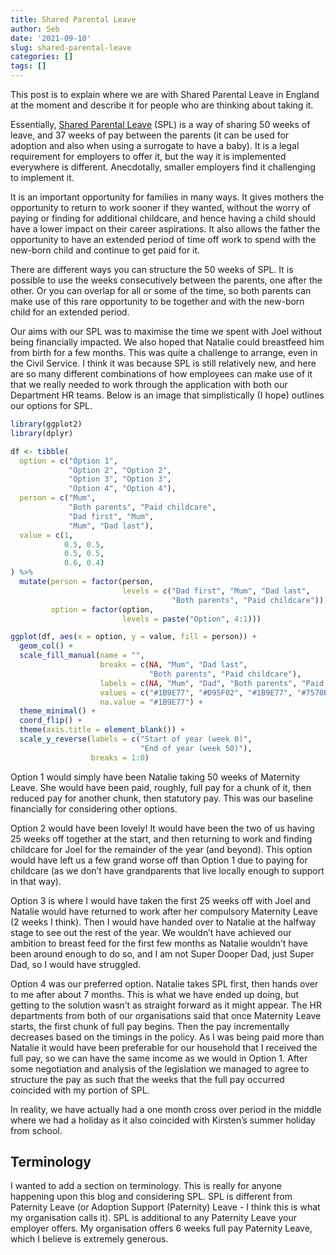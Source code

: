 ```yaml
---
title: Shared Parental Leave
author: Seb
date: '2021-09-10'
slug: shared-parental-leave
categories: []
tags: []
---
```


This post is to explain where we are with Shared Parental Leave in England at the moment and describe it for people who are thinking about taking it.

Essentially, [Shared Parental Leave](https://www.gov.uk/shared-parental-leave-and-pay) (SPL) is a way of sharing 50 weeks of leave, and 37 weeks of pay between the parents (it can be used for adoption and also when using a surrogate to have a baby). It is a legal requirement for employers to offer it, but the way it is implemented everywhere is different. Anecdotally, smaller employers find it challenging to implement it.

It is an important opportunity for families in many ways. It gives mothers the opportunity to return to work sooner if they wanted, without the worry of paying or finding for additional childcare, and hence having a child should have a lower impact on their career aspirations. It also allows the father the opportunity to have an extended period of time off work to spend with the new-born child and continue to get paid for it.

There are different ways you can structure the 50 weeks of SPL. It is possible to use the weeks consecutively between the parents, one after the other. Or you can overlap for all or some of the time, so both parents can make use of this rare opportunity to be together and with the new-born child for an extended period.

Our aims with our SPL was to maximise the time we spent with Joel without being financially impacted. We also hoped that Natalie could breastfeed him from birth for a few months. This was quite a challenge to arrange, even in the Civil Service. I think it was because SPL is still relatively new, and here are so many different combinations of how employees can make use of it that we really needed to work through the application with both our Department HR teams. Below is an image that simplistically (I hope) outlines our options for SPL.

```r
library(ggplot2)
library(dplyr)

df <- tibble(
  option = c("Option 1", 
             "Option 2", "Option 2",
             "Option 3", "Option 3",
             "Option 4", "Option 4"),
  person = c("Mum", 
             "Both parents", "Paid childcare",
             "Dad first", "Mum",
             "Mum", "Dad last"),
  value = c(1, 
            0.5, 0.5,
            0.5, 0.5,
            0.6, 0.4)
) %>% 
  mutate(person = factor(person,
                         levels = c("Dad first", "Mum", "Dad last",
                                    "Both parents", "Paid childcare")),
         option = factor(option,
                         levels = paste("Option", 4:1)))

ggplot(df, aes(x = option, y = value, fill = person)) +
  geom_col() +
  scale_fill_manual(name = "",
                    breaks = c(NA, "Mum", "Dad last",
                               "Both parents", "Paid childcare"),
                    labels = c(NA, "Mum", "Dad", "Both parents", "Paid childcare"),
                    values = c("#1B9E77", "#D95F02", "#1B9E77", "#7570B3", "#E7298A"),
                    na.value = "#1B9E77") +
  theme_minimal() + 
  coord_flip() +
  theme(axis.title = element_blank()) +
  scale_y_reverse(labels = c("Start of year (week 0)",
                             "End of year (week 50)"),
                  breaks = 1:0)
```

Option 1 would simply have been Natalie taking 50 weeks of Maternity Leave. She would have been paid, roughly, full pay for a chunk of it, then reduced pay for another chunk, then statutory pay. This was our baseline financially for considering other options.

Option 2 would have been lovely! It would have been the two of us having 25 weeks off together at the start, and then returning to work and finding childcare for Joel for the remainder of the year (and beyond). This option would have left us a few grand worse off than Option 1 due to paying for childcare (as we don't have grandparents that live locally enough to support in that way).

Option 3 is where I would have taken the first 25 weeks off with Joel and Natalie would have returned to work after her compulsory Maternity Leave (2 weeks I think). Then I would have handed over to Natalie at the halfway stage to see out the rest of the year. We wouldn't have achieved our ambition to breast feed for the first few months as Natalie wouldn't have been around enough to do so, and I am not Super Dooper Dad, just Super Dad, so I would have struggled.

Option 4 was our preferred option. Natalie takes SPL first, then hands over to me after about 7 months. This is what we have ended up doing, but getting to the solution wasn't as straight forward as it might appear. The HR departments from both of our organisations said that once Maternity Leave starts, the first chunk of full pay begins. Then the pay incrementally decreases based on the timings in the policy. As I was being paid more than Natalie it would have been preferable for our household that I received the full pay, so we can have the same income as we would in Option 1. After some negotiation and analysis of the legislation we managed to agree to structure the pay as such that the weeks that the full pay occurred coincided with my portion of SPL.

In reality, we have actually had a one month cross over period in the middle where we had a holiday as it also coincided with Kirsten's summer holiday from school.

## Terminology

I wanted to add a section on terminology. This is really for anyone happening upon this blog and considering SPL. SPL is different from Paternity Leave (or Adoption Support (Paternity) Leave - I think this is what my organisation calls it). SPL is additional to any Paternity Leave your employer offers. My organisation offers 6 weeks full pay Paternity Leave, which I believe is extremely generous.